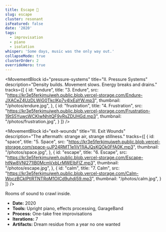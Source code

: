 ```yaml
---
title: Escape 🎵
slug: escape
cluster: resonant
isFeatured: false
date: '2020'
tags:
  - improvisation
  - piano
  - isolation
whisper: 'Some days, music was the only way out.'
collapseMode: true
clusterOrder: 2
overrideHero: true
---
```



<div className="not-prose">
  <HeroBlock
    title="Escape 🎵"
    subtitle="Free improvisations recorded in isolation — part classical, part noise, part reverie."
    videoSrc="https://kr3e5ferkjmujweh.public.blob.vercel-storage.com/escape-kn89tVVXNG0UbnpS90KKLcfdcFC8yU.mov"
    poster="/photos/reaching.jpg"
    tracklistSections={[
      {
        title: 'I. Thresholds',
        links: [
          { id: 'reaching', label: '1. Reaching' },
          { id: 'denmark', label: '2. Denmark' }
        ]
      },
      {
        title: 'II. Pressure Systems',
        links: [
          { id: 'endure', label: '3. Endure' },
          { id: 'frustration', label: '4. Frustration' }
        ]
      },
      {
        title: 'III. Exit Wounds',
        links: [
          { id: 'space', label: '5. Space' },
          { id: 'escape', label: '6. Escape' },
          { id: 'calm', label: '7. Calm' }
        ]
      }
    ]}
  />
</div>

<div className="not-prose">
  <MovementBlock
    id="thresholds"
    title="I. Thresholds"
    description="Memory, weight, and distance."
    tracks={[
      {
        id: "reaching",
        title: "1. Reaching",
        src: "https://kr3e5ferkjmujweh.public.blob.vercel-storage.com/Reaching-h0lgN2hTW4XXgtquHZvoolAaWMsWC5.mp3",
        thumbnail: "/photos/reaching.jpg",
      },
      {
        id: "denmark",
        title: "2. Denmark",
        src: "https://kr3e5ferkjmujweh.public.blob.vercel-storage.com/Denmark-b0eDkKj7ZdbHjFBeLy8aXFaM0gqkaP.mp3",
        thumbnail: "/photos/denmark.jpg",
      }
    ]}
  />

  <MovementBlock
    id="pressure-systems"
    title="II. Pressure Systems"
    description="Density builds. Movement slows. Energy breaks and drains."
    tracks={[
      {
        id: "endure",
        title: "3. Endure",
        src: "https://kr3e5ferkjmujweh.public.blob.vercel-storage.com/Endure-JXACeZ4UzDLWiG0TkclKp7v4IxEaYW.mp3",
        thumbnail: "/photos/endure.jpg",
      },
      {
        id: "frustration",
        title: "4. Frustration",
        src: "https://kr3e5ferkjmujweh.public.blob.vercel-storage.com/Frustration-19tS5YuwcWCKIwNhitQF9vRsZDUHGd.mp3",
        thumbnail: "/photos/frustration.jpg",
      }
    ]}
  />

  <MovementBlock
    id="exit-wounds"
    title="III. Exit Wounds"
    description="The aftermath: strange air, strange stillness."
    tracks={[
      {
        id: "space",
        title: "5. Space",
        src: "https://kr3e5ferkjmujweh.public.blob.vercel-storage.com/space-uJP24RMT1e1iV11IAJQsKQOk0FfA0K.mp3",
        thumbnail: "/photos/space.jpg",
      },
      {
        id: "escape",
        title: "6. Escape",
        src: "https://kr3e5ferkjmujweh.public.blob.vercel-storage.com/Escape-htNw8VNl271lB0McmVxbLrMWElbFlZ.mp3",
        thumbnail: "/photos/escape.jpg",
      },
      {
        id: "calm",
        title: "7. Calm",
        src: "https://kr3e5ferkjmujweh.public.blob.vercel-storage.com/Calm-WoczBCkIPtlRTNTRqM1OICd9uhdj59.mp3",
        thumbnail: "/photos/calm.jpg",
      }
    ]}
  />
</div>

<FieldNote>
  <span>Rooms of sound to crawl inside.</span>
</FieldNote>

<CollapseMetadata>
  <ul>
    <li><strong>Date:</strong> 2020</li>
    <li><strong>Tools:</strong> Upright piano, effects processing, GarageBand</li>
    <li><strong>Process:</strong> One-take free improvisations</li>
    <li><strong>Iterations:</strong> 7</li>
    <li><strong>Artifacts:</strong> Dream residue from a year no one wanted</li>
  </ul>
</CollapseMetadata>

<CallToAction email="aaron.demby.jones@gmail.com" />
